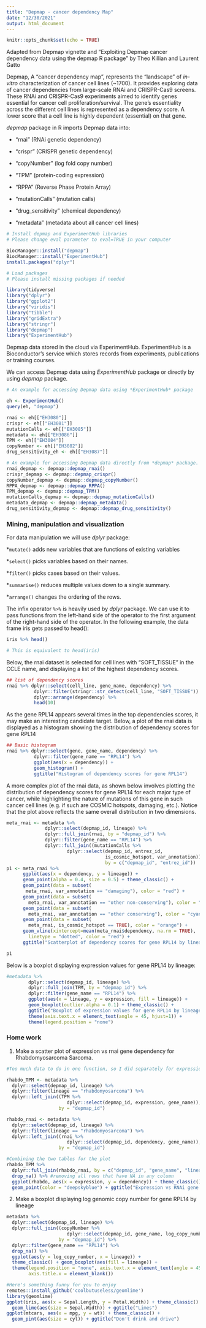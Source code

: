 ```yaml
---
title: "Depmap - cancer dependency Map"
date: "12/30/2021"
output: html_document
---
```


```r
knitr::opts_chunk$set(echo = TRUE)
```

######## Adapted from Depmap vignette and "Exploiting Depmap cancer dependency data using the depmap R package" by Theo Killian and Laurent Gatto

Depmap, A "cancer dependency map", represents the "landscape" of *in-vitro* characterization of cancer cell lines (~1700). It provides exploring data of cancer dependencies from large-scale RNAi and CRISPR-Cas9 screens. These RNAi and CRISPR-Cas9 experiments aimed to identify genes essential for cancer cell proliferation/survival. The gene's essentiality across the different cell lines is represented as a dependency score. A lower score that a cell line is highly dependent (essential) on that gene.


*depmap* package in R imports Depmap data into:

* “rnai” (RNAi genetic dependency)

* “crispr” (CRISPR genetic dependency)

* “copyNumber” (log fold copy number)

* “TPM” (protein-coding expression)

* “RPPA” (Reverse Phase Protein Array)

* “mutationCalls” (mutation calls)

* “drug_sensitivity” (chemical dependency)

* “metadata” (metadata about all cancer cell lines)

```r
# Install depmap and ExperimentHub libraries
# Please change eval parameter to eval=TRUE in your computer

BiocManager::install("depmap")
BiocManager::install("ExperimentHub")
install.packages("dplyr")
```

```r
# Load packages
# Please install missing packages if needed

library(tidyverse)
library("dplyr")
library("ggplot2")
library("viridis")
library("tibble")
library("gridExtra")
library("stringr")
library("depmap")
library("ExperimentHub")
```

Depmap data stored in the cloud via ExperimentHub. ExperimentHub is a Bioconductor's service which stores records from experiments, publications or training courses. 

We can access Depmap data using *ExperimentHub* package or directly by using *depmap* package.

```r
# An example for accessing Depmap data using *ExperimentHub* package 

eh <- ExperimentHub()
query(eh, "depmap")

rnai <- eh[["EH3080"]]
crispr <- eh[["EH3081"]]
mutationCalls <- eh[["EH3085"]]
metadata <- eh[["EH3086"]]
TPM <- eh[["EH3084"]]
copyNumber <- eh[["EH3082"]]
drug_sensitivity_eh <- eh[["EH3087"]]
```

```r
# An example for accessing Depmap data directly from *depmap* package. However, this way is much slower!!! 
rnai_depmap <- depmap::depmap_rnai()
crispr_depmap <- depmap::depmap_crispr()
copyNumber_depmap <- depmap::depmap_copyNumber()
RPPA_depmap <- depmap::depmap_RPPA()
TPM_depmap <- depmap::depmap_TPM()
mutationCalls_depmap <- depmap::depmap_mutationCalls()
metadata_depmap <- depmap::depmap_metadata()
drug_sensitivity_depmap <- depmap::depmap_drug_sensitivity()
```

### Mining, manipulation and visualization

For data manipulation we will use *dplyr* package:

*`mutate()` adds new variables that are functions of existing variables

*`select()` picks variables based on their names.

*`filter()` picks cases based on their values.

*`summarise()` reduces multiple values down to a single summary.

*`arrange()` changes the ordering of the rows.

The infix operator `%>%` is heavily used by *dplyr* package. We can use it to pass functions from the left-hand side of the operator to the first argument of the right-hand side of the operator. In the following example, the data frame iris gets passed to head():

```r
iris %>% head()

# This is equivalent to head(iris)
```

Below, the rnai dataset is selected for cell lines with “SOFT_TISSUE” in the CCLE name, and displaying a list of the highest dependency scores.

```r
## list of dependency scores
rnai %>% dplyr::select(cell_line, gene_name, dependency) %>%
          dplyr::filter(stringr::str_detect(cell_line, "SOFT_TISSUE")) %>%
          dplyr::arrange(dependency) %>%
          head(10)
```

As the gene RPL14 appears several times in the top dependencies scores, it may make an interesting candidate target. Below, a plot of the rnai data is displayed as a histogram showing the distribution of dependency scores for gene RPL14

```r
## Basic histogram
rnai %>% dplyr::select(gene, gene_name, dependency) %>%
          dplyr::filter(gene_name == "RPL14") %>%
          ggplot(aes(x = dependency)) +
          geom_histogram() +
          ggtitle("Histogram of dependency scores for gene RPL14")
```

A more complex plot of the rnai data, as shown below involves plotting the distribution of dependency scores for gene RPL14 for each major type of cancer, while highlighting the nature of mutations of this gene in such cancer cell lines (e.g. if such are COSMIC hotspots, damaging, etc.). Notice that the plot above reflects the same overall distribution in two dimensions.

```r
meta_rnai <- metadata %>%
              dplyr::select(depmap_id, lineage) %>%
              dplyr::full_join(rnai, by = "depmap_id") %>%
              dplyr::filter(gene_name == "RPL14") %>%
              dplyr::full_join((mutationCalls %>%
                      dplyr::select(depmap_id, entrez_id,
                                    is_cosmic_hotspot, var_annotation)),
                                    by = c("depmap_id", "entrez_id"))
p1 <- meta_rnai %>%
      ggplot(aes(x = dependency, y = lineage)) +
      geom_point(alpha = 0.4, size = 0.5) + theme_classic() +
      geom_point(data = subset(
       meta_rnai, var_annotation == "damaging"), color = "red") +
      geom_point(data = subset(
        meta_rnai, var_annotation == "other non-conserving"), color = "blue") +
      geom_point(data = subset(
        meta_rnai, var_annotation == "other conserving"), color = "cyan") +
      geom_point(data = subset(
        meta_rnai, is_cosmic_hotspot == TRUE), color = "orange") +
      geom_vline(xintercept=mean(meta_rnai$dependency, na.rm = TRUE),
        linetype = "dotted", color = "red") +
      ggtitle("Scatterplot of dependency scores for gene RPL14 by lineage")

p1
```


Below is a boxplot displaying expression values for gene RPL14 by lineage:

```r
#metadata %>%
        dplyr::select(depmap_id, lineage) %>%
        dplyr::full_join(TPM, by = "depmap_id") %>%
        dplyr::filter(gene_name == "RPL14") %>%
        ggplot(aes(x = lineage, y = expression, fill = lineage)) +
        geom_boxplot(outlier.alpha = 0.1) + theme_classic() +
        ggtitle("Boxplot of expression values for gene RPL14 by lineage") +
        theme(axis.text.x = element_text(angle = 45, hjust=1)) +
        theme(legend.position = "none")
```

### Home work
1. Make a scatter plot of expression vs rnai gene dependency for Rhabdomyosarcoma Sarcoma.

```r
#Too much data to do in one function, so I did separately for expression and RNAi and then joined them together

rhabdo_TPM <- metadata %>% 
  dplyr::select(depmap_id, lineage) %>%
  dplyr::filter(lineage == "rhabdomyosarcoma") %>%
  dplyr::left_join((TPM %>%
                      dplyr::select(depmap_id, expression, gene_name)),
                   by = "depmap_id")

rhabdo_rnai <- metadata %>% 
  dplyr::select(depmap_id, lineage) %>%
  dplyr::filter(lineage == "rhabdomyosarcoma") %>%
  dplyr::left_join((rnai %>%
                      dplyr::select(depmap_id, dependency, gene_name)),
                   by = "depmap_id")

#Combining the two tables for the plot
rhabdo_TPM %>%
  dplyr::full_join(rhabdo_rnai, by = c("depmap_id", "gene_name", "lineage")) %>%
  drop_na() %>% #removing all rows that have NA in any column
  ggplot(rhabdo, aes(x = expression, y = dependency)) + theme_classic() +
  geom_point(color = "deepskyblue") + ggtitle("Expression vs RNAi gene dependency for rhabdomyosarcoma")
```

2. Make a boxplot displaying log genomic copy number for gene RPL14 by lineage

```r
metadata %>%
  dplyr::select(depmap_id, lineage) %>%
  dplyr::full_join((copyNumber %>%
                      dplyr::select(depmap_id, gene_name, log_copy_number)),
                   by = "depmap_id") %>%
  dplyr::filter(gene_name == "RPL14") %>%
  drop_na() %>%
  ggplot(aes(y = log_copy_number, x = lineage)) + 
  theme_classic() + geom_boxplot(aes(fill = lineage)) +
  theme(legend.position = "none", axis.text.x = element_text(angle = 45, vjust = 1, hjust=1),
        axis.title.x = element_blank())

#Here's something funny for you to enjoy
remotes::install_github('coolbutuseless/geomlime') 
library(geomlime)
ggplot(iris, aes(x = Sepal.Length, y = Petal.Width)) + theme_classic() +
  geom_lime(aes(size = Sepal.Width)) + ggtitle("Limes")
ggplot(mtcars, aes(x = mpg, y = wt)) + theme_classic() +
  geom_pint(aes(size = cyl)) + ggtitle("Don't drink and drive")
```
